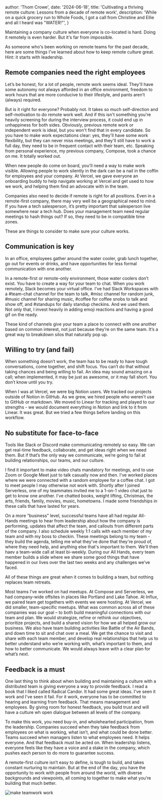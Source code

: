 
  author: 'Thom Crowe',
  date: '2024-06-18',
  title:
    'Cultivating a thriving remote culture: Lessons from a decade of remote work',
  description:
    'While on a quick grocery run to Whole Foods, I got a call from Christine and Ellie and all I heard was "WATER!"',
}


Maintaining a company culture when everyone is co-located is hard. Doing it remotely is even harder. But it's far from impossible.

As someone who's been working on remote teams for the past decade, here are some things I've learned about how to keep remote culture great. Hint: it starts with leadership.

<h2>Remote companies need the right employees</h2>

Let’s be honest, for a lot of people, remote work seems ideal. They'll have some autonomy not always afforded in an office environment, freedom to work hours that are more conducive to their lifestyle, and pants aren’t (always) required.

But is it right for everyone? Probably not. It takes so much self-direction and self-motivation to do remote work well. And if this isn't something you're heavily screening for during the interview process, it could end up in unhappiness for both sides. Obviously, previous remote work or independent work is ideal, but you won't find that in every candidate. So you have to make work expectations clear: yes, they'll have some work flexibility, but they can never miss meetings, and they'll still have to work a full day, they need to be in frequent contact with their team, etc. Speaking from personal experience, my previous company, Compose, took a chance on me. It totally worked out.

When new people do come on board, you'll need a way to make work visible. Allowing people to work silently in the dark can be a nail in the coffin for employees and your company. At Vercel, we gave everyone an onboarding buddy to help navigate working at Vercel and get used to how we work, and helping them find an advocate with in the team.

Companies also need to decide if remote is right for all positions. Even in a remote-first company, there may very well be a geographical need to mind. If you have a tech salesperson, it’s pretty important that salesperson live somewhere near a tech hub. Does your management team need regular meetings to hash things out? If so, they need to be in compatible time zones.

These are things to consider to make sure your culture works.

<h2> Communication is key</h2>

In an office, employees gather around the water cooler, grab lunch together, go out for events or drinks, and have opportunities for less formal communication with one another.

In a remote-first or remote-only environment, those water coolers don’t exist. You have to create a way for your team to chat. When you work remotely, Slack becomes your virtual office. I've had Slack Workspaces with a #team-chat channel for the team to talk, #misc channel for random junk, #music channel for sharing music, #coffee for coffee snobs to talk and show off, and #standups for daily standup checkins. And we used them. Not only that, I invest heavily in adding emoji reactions and having a good gif on the ready.

These kind of channels give your team a place to connect with one another based on common interest, not just because they’re on the same team. It’s a great way to breakdown silos that naturally pop up.

<h2>Willing to try (and fail)</h2>

When something doesn’t work, the team has to be ready to have tough conversations, come together, and shift focus. You can’t do that without taking chances and being willing to fail. An idea may sound amazing on a call; when implemented, it may be just as awesome, or it may fall short. You don’t know until you try.

When I was at Vercel, we were big Notion users. We tracked our projects outside of Notion in GitHub. As we grew, we hired people who weren't use to GitHub or markdown. We moved to Linear for tracking and played to our strengths - we would document everything in Notion and link to it from Linear. It was great. But we tried a few things before landing on this workflow.

<h2>No substitute for face-to-face</h2>

Tools like Slack or Discord make communicating remotely so easy. We can get real-time feedback, collaborate, and get ideas right when we need them. But if that’s the only way we communicate, we’re going to fail at building relationships, our teams, and our culture.

I find it important to make video chats mandatory for meetings, and to use Zoom or Google Meet just to talk casually now and then. I've worked places where we were connected with a random employee for a coffee chat. I got to meet people I may otherwise not work with. Shortly after I joined Serverless, one of my teammates invited me to a 1-on-1 video chat just to get to know one another. I've chatted books, weight lifting, Christmas, the arts, friends, family, movies, music, hometowns. I made some friendships in these calls that have lasted for years.

On a more “business” level, successful teams have all had regular All-Hands meetings to hear from leadership about how the company is performing, updates that affect the team, and callouts from different parts of the company. I also schedule weekly 1:1 calls with each member of my team and with my boss to checkin. These meetings belong to my team - they build the agenda, telling me what they've done that they're proud of, where they need help, and anything else that's important to them. We'll then haev a team-wide call at least bi-weekly. During our All Hands, every team member builds a slide where we share some good things that have happened in our lives over the last two weeks and any challenges we’ve faced.

All of these things are great when it comes to building a team, but nothing replaces team retreats.

Most teams I’ve worked on had meetups. At Compose and Serverless, we had company-wide offsites in places like Portland and Lake Tahoe. At Influx, we paired team get togethers with events we were hosting. At Vercel, we did smaller, team-specific meetups. What was common across all of these companies was our goal – to both build meaningful connections with our team and plan. We would strategize, refine or rethink our objectives, prioritize projects, and build a shared vision for how we all helped grow our business. We also have team building activities like Battle of the Air Bands, and down time to sit and chat over a meal. We get the chance to visit and share with each team member, and develop real relationships that help us to better understand who we’re working with, what’s important to them, and how to better communicate. We would always leave with a clear plan for what’s next.

<h2>Feedback is a must</h2>

One last thing to think about when building and maintaining a culture with a distributed team is giving everyone a way to provide feedback. I read a book that I liked called Radical Candor. It had some great ideas. I've seen it work and I've seen it fail. For it work, everyone has to be committed to hearing and learning from feedback. That means management and employees. By giving room for honest feedback, you build trust and will have a culture wh open dialogue between all levels of the company.

To make this work, you need buy-in, and wholehearted participation, from the leadership. Companies succeed when they take feedback from employees on what is working, what isn’t, and what could be done better. Teams succeed when managers listen to what employees need. It helps everyone. And that feedback must be acted on. When leadership listens, everyone feels like they have a voice and a stake in the company, which pushes each person to do more to guarantee success.

A remote-first culture isn’t easy to define, is tough to build, and takes constant nurturing to maintain. But at the end of the day, you have the opportunity to work with people from around the world, with diverse backgrounds and viewpoints, all coming to together to make what you’re building that much better.

<Image src={designSystem} alt="make teamwork work" />
